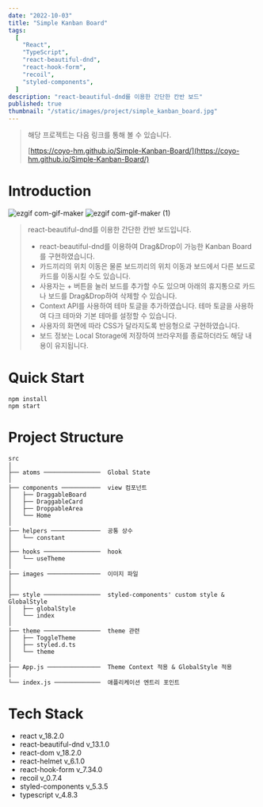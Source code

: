 ```yaml
---
date: "2022-10-03"
title: "Simple Kanban Board"
tags:
  [
    "React",
    "TypeScript",
    "react-beautiful-dnd",
    "react-hook-form",
    "recoil",
    "styled-components",
  ]
description: "react-beautiful-dnd를 이용한 간단한 칸반 보드"
published: true
thumbnail: "/static/images/project/simple_kanban_board.jpg"
---
```


> 해당 프로젝트는 다음 링크를 통해 볼 수 있습니다.
>
> [https://coyo-hm.github.io/Simple-Kanban-Board/](https://coyo-hm.github.io/Simple-Kanban-Board/)

# Introduction

![ezgif com-gif-maker](https://user-images.githubusercontent.com/56423604/190454639-62c2abb5-359b-4e33-bc6a-fe45c2fcf3c1.gif)
![ezgif com-gif-maker (1)](https://user-images.githubusercontent.com/56423604/190454736-c55b9ec0-4d28-436e-bb20-7955f2828167.gif)

> react-beautiful-dnd를 이용한 간단한 칸반 보드입니다.
>
> - react-beautiful-dnd를 이용하여 Drag&Drop이 가능한 Kanban Board를 구현하였습니다.
> - 카드끼리의 위치 이동은 물론 보드끼리의 위치 이동과 보드에서 다른 보드로 카드를 이동시킬 수도 있습니다.
> - 사용자는 + 버튼을 눌러 보드를 추가할 수도 있으며 아래의 휴지통으로 카드나 보드를 Drag&Drop하여 삭제할 수 있습니다.
> - Context API를 사용하여 테마 토글을 추가하였습니다. 테마 토글을 사용하여 다크 테마와 기본 테마를 설정할 수 있습니다.
> - 사용자의 화면에 따라 CSS가 달라지도록 반응형으로 구현하였습니다.
> - 보드 정보는 Local Storage에 저장하여 브라우저를 종료하더라도 해당 내용이 유지됩니다.

# Quick Start

```shell
npm install
npm start
```

# Project Structure

```Plain text
src
│
├── atoms ────────────────  Global State
│
├── components ───────────  view 컴포넌트
│   ├── DraggableBoard
│   ├── DraggableCard
│   ├── DroppableArea
│   └── Home
│
├── helpers ──────────────  공통 상수
│   └── constant
│
├── hooks ────────────────  hook
│   └── useTheme
│
├── images ───────────────  이미지 파일
│
│
├── style ────────────────  styled-components' custom style & GlobalStyle
│   ├── globalStyle
│   └── index
│
├── theme ────────────────  theme 관련
│   ├── ToggleTheme
│   ├── styled.d.ts
│   └── theme
│
├── App.js ───────────────  Theme Context 적용 & GlobalStyle 적용
│
└── index.js ─────────────  애플리케이션 엔트리 포인트
```

# Tech Stack

- react v_18.2.0
- react-beautiful-dnd v_13.1.0
- react-dom v_18.2.0
- react-helmet v_6.1.0
- react-hook-form v_7.34.0
- recoil v_0.7.4
- styled-components v_5.3.5
- typescript v_4.8.3
